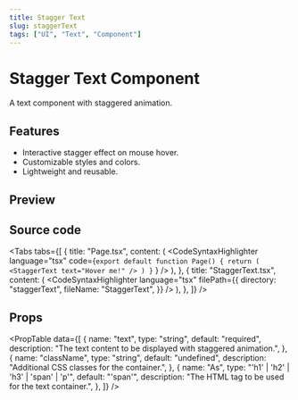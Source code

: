 ```yaml
---
title: Stagger Text
slug: staggerText
tags: ["UI", "Text", "Component"]
---
```


# Stagger Text Component

A text component with staggered animation.

## Features

- Interactive stagger effect on mouse hover.
- Customizable styles and colors.
- Lightweight and reusable.

## Preview

<ComponentPreview componentPath="StaggerText_ex1.tsx" />

## Source code

<Tabs
  tabs={[
        {
      title: "Page.tsx",
      content: (
        <CodeSyntaxHighlighter
          language="tsx"
          code={`export default function Page() {
    return (
          <StaggerText text="Hover me!" />
    )
}`
          }
        />
      ),
    },
    {
      title: "StaggerText.tsx",
      content: (
        <CodeSyntaxHighlighter
          language="tsx"
          filePath={{
            directory: "staggerText",
            fileName: "StaggerText",
          }}
        />
      ),
    },
  ]}
/>

## Props

<PropTable data={[
  {
    name: "text",
    type: "string",
    default: "required",
    description: "The text content to be displayed with staggered animation.",
  },
  {
    name: "className",
    type: "string",
    default: "undefined",
    description: "Additional CSS classes for the container.",
  },
  {
    name: "As",
    type: "'h1' | 'h2' | 'h3' | 'span' | 'p'",
    default: "'span'",
    description: "The HTML tag to be used for the text container.",
  },
]} />
